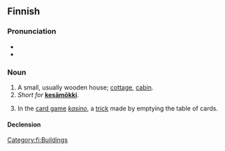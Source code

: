 ==Finnish==
{{Finnish index|m|ö}}

===Pronunciation===
* {{IPA|lang=fi|[ˈmø̞kːi]}}
* {{hyphenation|mök|ki|lang=fi}}

===Noun===
{{fi-noun}}

# A small, usually wooden house; [[cottage]], [[cabin]].
# ''Short for'' [[kesämökki|'''kesämökki''']].
# {{lb|fi|card games}} In the [[card game]] ''[[kasino#Finnish|kasino]]'', a [[trick]] made by emptying the table of cards.

====Declension====
{{fi-decl-risti|mö|kk|k|ä}}

[[Category:fi:Buildings]]